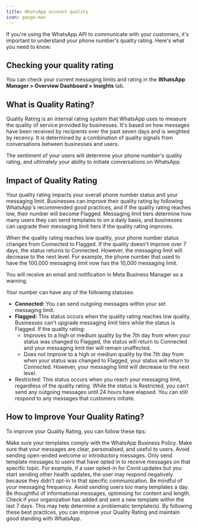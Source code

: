 ```yaml
---
title: WhatsApp account quality
icon: gauge-max
---
```


If you're using the WhatsApp API to communicate with your customers, it's important to understand your phone number's quality rating. Here's what you need to know:

## Checking your quality rating

You can check your current messaging limits and rating in the **WhatsApp Manager > Overview Dashboard > Insights** tab.

## What is Quality Rating?

Quality Rating is an internal rating system that WhatsApp uses to measure the quality of service provided by businesses. It's based on how messages have been received by recipients over the past seven days and is weighted by recency. It is determined by a combination of quality signals from conversations between businesses and users.

The sentiment of your users will determine your phone number's quality rating, and ultimately your ability to initiate conversations on WhatsApp.

## Impact of Quality Rating

Your quality rating impacts your overall phone number status and your messaging limit. Businesses can improve their quality rating by following WhatsApp's recommended good practices, and if the quality rating reaches low, their number will become Flagged. Messaging limit tiers determine how many users they can send templates to on a daily basis, and businesses can upgrade their messaging limit tiers if the quality rating improves.

When the quality rating reaches low quality, your phone number status changes from Connected to Flagged. If the quality doesn't improve over 7 days, the status returns to Connected. However, the messaging limit will decrease to the next level. For example, the phone number that used to have the 100,000 messaging limit now has the 10,000 messaging limit.

You will receive an email and notification in Meta Business Manager as a warning.

Your number can have any of the following statuses:

- **Connected:** You can send outgoing messages within your set messaging limit.
- **Flagged:** This status occurs when the quality rating reaches low quality. Businesses can't upgrade messaging limit tiers while the status is Flagged. If the quality rating:
  - Improves to a high or medium quality by the 7th day from when your status was changed to Flagged, the status will return to Connected and your messaging limit tier will remain unaffected.
  - Does not improve to a high or medium quality by the 7th day from when your status was changed to Flagged, your status will return to Connected. However, your messaging limit will decrease to the next level.
- Restricted: This status occurs when you reach your messaging limit, regardless of the quality rating. While the status is Restricted, you can’t send any outgoing messages until 24 hours have elapsed. You can still respond to any messages that customers initiate.

## How to Improve Your Quality Rating?

To improve your Quality Rating, you can follow these tips:

Make sure your templates comply with the WhatsApp Business Policy.
Make sure that your messages are clear, personalised, and useful to users. Avoid sending open-ended welcome or introductory messages.
Only send template messages to users that have opted in to receive messages on that specific topic. For example, if a user opted-in for Covid updates but you start sending other health updates, the user may respond negatively because they didn’t opt-in to that specific communication.
Be mindful of your messaging frequency. Avoid sending users too many templates a day.
Be thoughtful of informational messages, optimising for content and length.
Check if your organization has added and sent a new template within the last 7 days. This may help determine a problematic template(s).
By following these best practices, you can improve your Quality Rating and maintain good standing with WhatsApp.
